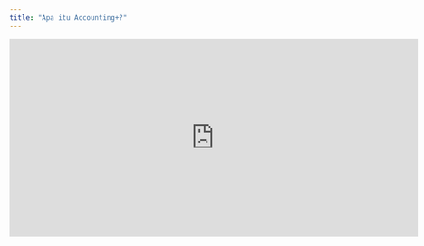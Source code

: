 ```yaml
---
title: "Apa itu Accounting+?"
---
```


<iframe width="721" height="350" src="https://www.youtube.com/embed/5fzUZKHsKYc?list=PL-j9u6T81UtBaNtIT0_rYc461movwRGvY" title="Pengenalan Accounting+ | Tutorial Lengkap untuk Pemula" frameborder="0" allow="accelerometer; autoplay; clipboard-write; encrypted-media; gyroscope; picture-in-picture; web-share" referrerpolicy="strict-origin-when-cross-origin" allowfullscreen />

**Accounting\+** adalah aplikasi web berbasis cloud yang dirancang untuk menyederhanakan proses akuntansi dan pencatatan transaksi bisnis secara efisien dan cerdas. Didukung oleh teknologi _AI-powered Personal Assistant_ dari **RUN System**, Accounting\+ membantu pengguna dalam menyusun laporan akuntansi dan keuangan dengan lebih cepat, akurat, dan mudah.

Fitur utama \*\*Accounting\+ \*\*berfokus pada proses bisnis umum yang meliputi pengelolaan penjualan, pembelian, arus kas, keuangan, Akuntansi, dan Personal Asistant yang secara otomatis dapat membuat Laporan Akuntansi dan laporan untuk kebutuhan bisnis lainnya. Selain fitur utama tersebut, terdapat juga add-on lainnya seperti integrasi ataupun kebutuhan spesifik industri untuk mengakomodir kebutuhan bisnis pengguna.

![image (1).png](/images/image\(1\).png)

# #Manfaat Accounting Plus

## #1. Virtual Assistant Berbasis AI

Ditenagai oleh teknologi kecerdasan buatan (AI), Accounting\+ menghadirkan _Personal Assistant_ digital yang memahami seluk-beluk keuangan suatu bisnis. Asisten ini mampu membantu proses input transaksi harian hingga menyajikan analisis data perusahaan, menjadikannya konsultan virtual yang mempercepat dan mempermudah pekerjaan tim keuangan.

## #2. Pencatatan Jurnal Otomatis

Dengan fitur pencatatan jurnal otomatis, pengguna tidak lagi perlu mencatat jurnal secara manual. Setiap transaksi akan tercatat secara sistematis dan otomatis, serta dapat dikonfigurasi sesuai kebutuhan perusahaan. Hasilnya adalah laporan keuangan yang rapi, akurat, dan siap digunakan kapan saja.

## #3. Insight Keuangan & Bisnis yang Akurat dan Real-Time

Accounting\+ memberikan informasi terkini mengenai kondisi finansial dan operasional perusahaan secara instan. Melalui laporan _real-time_ dan insight visual yang informatif, tim dan manajemen dapat mengambil keputusan strategis dengan lebih cepat dan penuh keyakinan.

## #4. Integrasi Mudah dengan Berbagai Add-on

Dirancang dengan arsitektur yang terbuka dan fleksibel, Accounting\+ memungkinkan integrasi yang mulus dengan berbagai add-on maupun aplikasi pihak ketiga. Solusi ini dapat disesuaikan untuk berbagai kebutuhan, baik industri spesifik maupun sistem lintas platform, guna menunjang efisiensi operasional secara maksimal.
